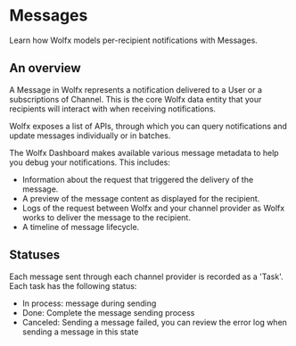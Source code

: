 # Messages
Learn how Wolfx models per-recipient notifications with Messages.

## An overview

A Message in Wolfx represents a notification delivered to a User or a subscriptions of Channel.
This is the core Wolfx data entity that your recipients will interact with when receiving notifications.

Wolfx exposes a list of APIs, through which you can query notifications and update messages individually or in batches.

The Wolfx Dashboard makes available various message metadata to help you debug your notifications. This includes:

- Information about the request that triggered the delivery of the message.
- A preview of the message content as displayed for the recipient.
- Logs of the request between Wolfx and your channel provider as Wolfx works to deliver the message to the recipient.
- A timeline of message lifecycle.

## Statuses


Each message sent through each channel provider is recorded as a 'Task'. Each task has the following status:

- In process: message during sending
- Done: Complete the message sending process
- Canceled: Sending a message failed, you can review the error log when sending a message in this state
